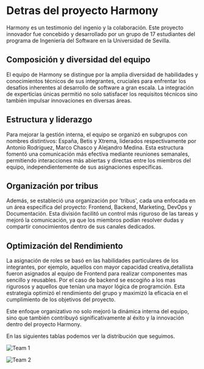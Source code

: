 # Detras del proyecto Harmony

Harmony es un testimonio del ingenio y la colaboración. Este proyecto innovador fue concebido y desarrollado por un grupo de 17
estudiantes del programa de Ingeniería del Software en la Universidad de Sevilla.

## Composición y diversidad del equipo

El equipo de Harmony se distingue por la amplia diversidad de habilidades y conocimientos técnicos de sus integrantes,
cruciales para enfrentar los desafíos inherentes al desarrollo de software a gran escala.
La integración de experticias únicas permitió no solo satisfacer los requisitos técnicos sino también impulsar 
innovaciones en diversas áreas.

## Estructura y liderazgo

Para mejorar la gestión interna, el equipo se organizó en subgrupos con nombres distintivos: España, Betis y Xtrema, 
liderados respectivamente por Antonio Rodríguez, Marco Chasco y Alejandro Medina.
Esta estructura fomentó una comunicación más efectiva mediante reuniones semanales, 
permitiendo interacciones más abiertas y directas entre los miembros del equipo, independientemente de sus asignaciones específicas.

## Organización por tribus

Además, se estableció una organización por 'tribus', cada una enfocada en un área específica del 
proyecto: Frontend, Backend, Marketing, DevOps y Documentación. 
Esta división facilitó un control más riguroso de las tareas y mejoró la comunicación,
ya que los miembros podían resolver dudas y compartir conocimientos dentro de sus canales dedicados.

## Optimización del Rendimiento

La asignación de roles se basó en las habilidades particulares de los integrantes, por ejemplo, aquellos con mayor capacidad
creativa,detallista fueron asignados al equipo de Frontend para realizar componentes mas sencillo y reusables.
Por el caso de backend se escogiño a los mas rigurosos y  aquellos que tenían una mayor lógica de programción.
Esta estrategia optimizó el rendimiento del grupo y maximizó la eficacia en el cumplimiento de los objetivos del proyecto.

Este enfoque organizativo no solo mejoró la dinámica interna del equipo, sino que también contribuyó significativamente al éxito
 y la innovación dentro del proyecto Harmony.

En las siguientes tablas podemos ver la distribución que seguimos.

 ![Team 1](/img/team/team1.png)

 ![Team 2](/img/team/team2.png)

